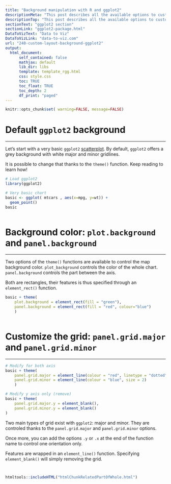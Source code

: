 ```yaml
---
title: "Background manipulation with R and ggplot2"
descriptionMeta: "This post describes all the available options to customize chart background with R and ggplot2. It shows how to control the background color and the minor and major gridlines."
descriptionTop: "This post describes all the available options to customize chart background with `R` and `ggplot2`. It shows how to control the background color and the minor and major gridlines."
sectionText: "ggplot2 section"
sectionLink: "ggplot2-package.html"
DataToVizText: "Data to Viz"
DataToVizLink: "data-to-viz.com"
url: "240-custom-layout-background-ggplot2"
output:
  html_document:
      self_contained: false    
      mathjax: default
      lib_dir: libs
      template: template_rgg.html
      css: style.css
      toc: TRUE
      toc_float: TRUE
      toc_depth: 2
      df_print: "paged"
---
```



```r
knitr::opts_chunk$set( warning=FALSE, message=FALSE)
```

<div class="container">



# Default `ggplot2` background
***

<div class = "row">

<div class = "col-md-6  col-sm-12 align-self-center">

Let's start with a very basic `ggplot2` [scatterplot](scatterplot.html). By default, `ggplot2` offers a grey background with white major and minor gridlines.

It is possible to change that thanks to the `theme()` function. Keep reading to learn how!


</div>


<div class = "col-md-6  col-sm-12">

```r
# Load ggplot2
library(ggplot2)

# Very basic chart
basic <- ggplot( mtcars , aes(x=mpg, y=wt)) +
  geom_point()
basic
```
</div>

</div>



```r
```
















# Background color: `plot.background` and `panel.background`
***

<div class = "row">

<div class = "col-md-6  col-sm-12 align-self-center">

Two options of the `theme()` functions are available to control the map background color. `plot_background` controls the color of the whole chart. `panel.background` controls the part between the axis.

Both are rectangles, their features is thus specified through an `element_rect()` function.
</div>


<div class = "col-md-6  col-sm-12">

```r
basic + theme(
    plot.background = element_rect(fill = "green"), 
    panel.background = element_rect(fill = "red", colour="blue")
    )
```
</div>

</div>



```r
```











# Customize the grid: `panel.grid.major` and `panel.grid.minor`
***

<div class = "row">

<div class = "col-md-6  col-sm-12 ">

```r
# Modify for both axis
basic + theme(
    panel.grid.major = element_line(colour = "red", linetype = "dotted"),
    panel.grid.minor = element_line(colour = "blue", size = 2)
    )
```

</div>

<div class = "col-md-6  col-sm-12">

```r
# Modify y axis only (remove)
basic + theme(
    panel.grid.major.y = element_blank(),
    panel.grid.minor.y = element_blank()
)
```

</div>

</div>

Two main types of grid exist with `ggplot2`: major and minor. They are controled thanks to the `panel.grid.major` and `panel.grid.minor` options.

Once more, you can add the options `.y` or `.x` at the end of the function name to control one orientation only.

Features are wrapped in an `element_line()` function. Specifying `element_blank()` will simply removing the grid.




```r
```
```r
```















<!-- Close container -->
</div>




```r
htmltools::includeHTML("htmlChunkRelatedPartOfWhole.html")
```
